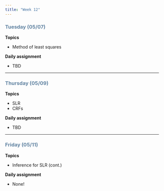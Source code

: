 ```yaml
---
title: "Week 12"
---
```


::: {style="color: #6284a2"}
### Tuesday (05/07)
:::

**Topics**

-   Method of least squares

**Daily assignment**

-   TBD

------------------------------------------------------------------------

::: {style="color: #6284a2"}
### Thursday (05/09)
:::

**Topics**

-   SLR
-   CRFs

**Daily assignment**

-   TBD

------------------------------------------------------------------------

::: {style="color: #6284a2"}
### Friday (05/11)
:::

**Topics**

-   Inference for SLR (cont.)

**Daily assignment**

-   None!
